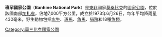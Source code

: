 {{Infobox Protected area
| name            = 班罕國家公園
| photo           = <!-- 檔案不存在 Banhine national park logo.jpg ，可從英文維基百科取得 -->
| photo_width     = 125 
| iucn_category   = II
| map             = Mozambique
| map_caption     = 
| map_width       = 200
| locator_x       = 
| locator_y       = 
| location        = {{MOZ}}
| nearest_city    = 
| lat_d = 22.748599 | lat_NS =  S
| long_d = 32.80848 | long_EW = E
| area            = 7,000平方公里
| established     = 1973年6月26日
| visitation_num  = 
| visitation_year = 
| governing_body  = 
}}

'''班罕國家公園'''（'''Banhine National Park'''）是[[東非|東非]]國家[[莫桑比克|莫桑比克]]的[[國家公園|國家公園]]，位於該國南部[[加扎省|加扎省]]，佔地7,000平方公里，成立於1973年6月26日，每年平均降雨量430毫米，野生動物包括[[水牛|水牛]]、[[斑馬|斑馬]]、[[角馬|角馬]]、[[狷羚|狷羚]]和18種[[魚類|魚類]]。

{{DEFAULTSORT:Banhine}}
[[Category:莫三比克國家公園|Category:莫三比克國家公園]]

{{Mozambique-stub}}